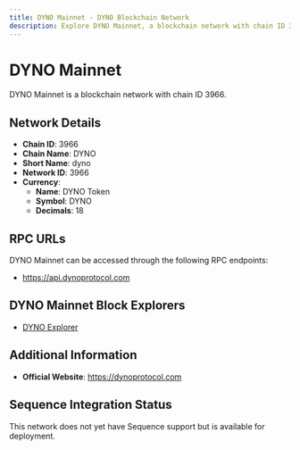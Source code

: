 ```yaml
--- 
title: DYNO Mainnet - DYNO Blockchain Network
description: Explore DYNO Mainnet, a blockchain network with chain ID 3966. Learn about its native currency, DYNO Token, and how to interact with the network.
---
```


# DYNO Mainnet

DYNO Mainnet is a blockchain network with chain ID 3966.

## Network Details

- **Chain ID**: 3966
- **Chain Name**: DYNO
- **Short Name**: dyno
- **Network ID**: 3966
- **Currency**: 
  - **Name**: DYNO Token
  - **Symbol**: DYNO
  - **Decimals**: 18

## RPC URLs

DYNO Mainnet can be accessed through the following RPC endpoints:

- https://api.dynoprotocol.com

## DYNO Mainnet Block Explorers

- [DYNO Explorer](https://dynoscan.io)

## Additional Information

- **Official Website**: https://dynoprotocol.com

## Sequence Integration Status

This network does not yet have Sequence support but is available for deployment.
